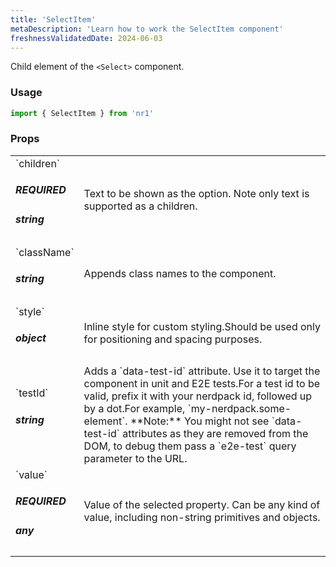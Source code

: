 ```yaml
---
title: 'SelectItem'
metaDescription: 'Learn how to work the SelectItem component'
freshnessValidatedDate: 2024-06-03
---
```


Child element of the `<Select>` component.

### Usage

```js
import { SelectItem } from 'nr1'
```



### Props

<table>
    <tbody>
        <tr>
            <td>`children` <h5>REQUIRED</h5><h5>string</h5></td>
            <td>Text to be shown as the option. Note only text is supported as a children.</td>
        </tr>
        <tr>
            <td>`className` <h5>string</h5></td>
            <td>Appends class names to the component.</td>
        </tr>
        <tr>
            <td>`style` <h5>object</h5></td>
            <td>Inline style for custom styling.Should be used only for positioning and spacing purposes.</td>
        </tr>
        <tr>
            <td>`testId` <h5>string</h5></td>
            <td>Adds a `data-test-id` attribute. Use it to target the component in unit and E2E tests.For a test id to be valid, prefix it with your nerdpack id, followed up by a dot.For example, `my-nerdpack.some-element`.
            **Note:** You might not see `data-test-id` attributes as they are removed from the DOM, to debug them pass a `e2e-test` query parameter to the URL.</td>
        </tr>
        <tr>
            <td>`value` <h5>REQUIRED</h5> <h5>any</h5></td>
            <td>Value of the selected property. Can be any kind of value, including non-string primitives and objects.</td>
        </tr>
    </tbody>
</table>